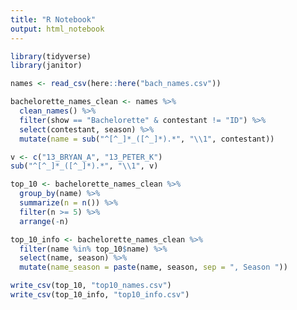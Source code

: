 ```yaml
---
title: "R Notebook"
output: html_notebook
---
```


```r
library(tidyverse)
library(janitor)

names <- read_csv(here::here("bach_names.csv"))

bachelorette_names_clean <- names %>% 
  clean_names() %>% 
  filter(show == "Bachelorette" & contestant != "ID") %>% 
  select(contestant, season) %>% 
  mutate(name = sub("^[^_]*_([^_]*).*", "\\1", contestant))

v <- c("13_BRYAN_A", "13_PETER_K")
sub("^[^_]*_([^_]*).*", "\\1", v)
```


```r
top_10 <- bachelorette_names_clean %>% 
  group_by(name) %>% 
  summarize(n = n()) %>% 
  filter(n >= 5) %>% 
  arrange(-n)

top_10_info <- bachelorette_names_clean %>% 
  filter(name %in% top_10$name) %>% 
  select(name, season) %>% 
  mutate(name_season = paste(name, season, sep = ", Season "))

write_csv(top_10, "top10_names.csv")
write_csv(top_10_info, "top10_info.csv")
```

